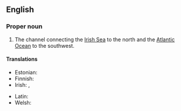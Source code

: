 ==English==

===Proper noun===
{{en-proper noun}}

# The channel connecting the [[Irish Sea]] to the north and the [[Atlantic Ocean]] to the southwest.

====Translations====
{{trans-top|channel connecting the Irish Sea to the north and the Atlantic Ocean}}
* Estonian: {{t|et|Saint George'i väin}}
* Finnish: {{t|fi|Pyhän Yrjön kanaali}}
* Irish: {{t|ga|Muir Bhreatan}}, {{t|ga|Muir Bhreatan|f}}
{{trans-mid}}
* Latin: {{t|la|Mare Vergivium|n}}
* Welsh: {{t|cy|Sianel San Siôr}}
{{trans-bottom}}